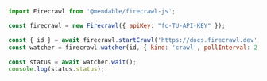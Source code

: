 ```js Node
import Firecrawl from '@mendable/firecrawl-js';

const firecrawl = new Firecrawl({ apiKey: "fc-TU-API-KEY" });

const { id } = await firecrawl.startCrawl('https://docs.firecrawl.dev', { limit: 10 });
const watcher = firecrawl.watcher(id, { kind: 'crawl', pollInterval: 2, timeout: 120 });

const status = await watcher.wait();
console.log(status.status);
```
